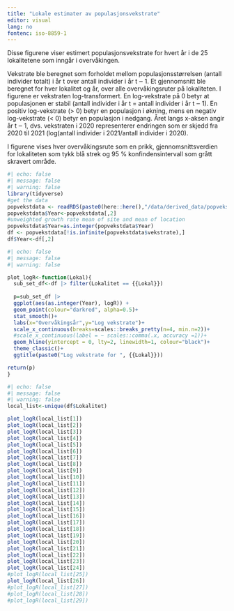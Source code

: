 ```yaml
---
title: "Lokale estimater av populasjonsvekstrate"
editor: visual
lang: no
fontenc: iso-8859-1
---
```


Disse figurene viser estimert populasjonsvekstrate for hvert år i de 25 lokalitetene som inngår i overvåkingen.

Vekstrate ble beregnet som forholdet mellom populasjonsstørrelsen (antall individer totalt) i år t over antall individer i år t ‒ 1. Et gjennomsnitt ble beregnet for hver lokalitet og år, over alle overvåkingsruter på lokaliteten. I figurene er vekstraten log-transformert. En log-vekstrate på 0 betyr at populasjonen er stabil (antall individer i år t = antall individer i år t ‒ 1). En positiv log-vekstrate (\> 0) betyr en populasjon i økning, mens en negativ log-vekstrate (\< 0) betyr en populasjon i nedgang. Året langs x-aksen angir år t ‒ 1, dvs. vekstraten i 2020 representerer endringen som er skjedd fra 2020 til 2021 (log(antall individer i 2021/antall individer i 2020).

I figurene vises hver overvåkingsrute som en prikk, gjennomsnittsverdien for lokaliteten som tykk blå strek og 95 % konfindensintervall som grått skravert område.

```r
#| echo: false
#| message: false
#| warning: false
library(tidyverse)
#get the data
popvekstdata <- readRDS(paste0(here::here(),"/data/derived_data/popvekstdata.RDS"))
popvekstdata$Year<-popvekstdata[,2]
#unweighted growth rate mean of site and mean of location
popvekstdata$Year=as.integer(popvekstdata$Year)
df <- popvekstdata[!is.infinite(popvekstdata$vekstrate),]
df$Year<-df[,2]
```

```r
#| echo: false
#| message: false
#| warning: false

plot_logR<-function(Lokal){
  sub_set_df<-df |> filter(Lokalitet == {{Lokal}})
  
  p=sub_set_df |> 
  ggplot(aes(as.integer(Year), logR)) +
  geom_point(colour="darkred", alpha=0.5)+
  stat_smooth()+
  labs(x="Overvåkingsår",y="Log vekstrate")+
  scale_x_continuous(breaks=scales::breaks_pretty(n=4, min.n=2))+
  #scale_x_continuous(label = ~ scales::comma(.x, accuracy =1))+
  geom_hline(yintercept = 0, lty=2, linewidth=1, colour="black")+
  theme_classic()+
  ggtitle(paste0("Log vekstrate for ", {{Lokal}}))

return(p)
}


```

```r
#| echo: false
#| message: false
#| warning: false
local_list<-unique(df$Lokalitet)

plot_logR(local_list[1])
plot_logR(local_list[2])
plot_logR(local_list[3])
plot_logR(local_list[4])
plot_logR(local_list[5])
plot_logR(local_list[6])
plot_logR(local_list[7])
plot_logR(local_list[8])
plot_logR(local_list[9])
plot_logR(local_list[10])
plot_logR(local_list[11])
plot_logR(local_list[12])
plot_logR(local_list[13])
plot_logR(local_list[14])
plot_logR(local_list[15])
plot_logR(local_list[16])
plot_logR(local_list[17])
plot_logR(local_list[18])
plot_logR(local_list[19])
plot_logR(local_list[20])
plot_logR(local_list[21])
plot_logR(local_list[22])
plot_logR(local_list[23])
plot_logR(local_list[24])
#plot_logR(local_list[25])
plot_logR(local_list[26])
#plot_logR(local_list[27])
#plot_logR(local_list[28])
#plot_logR(local_list[29])

```

